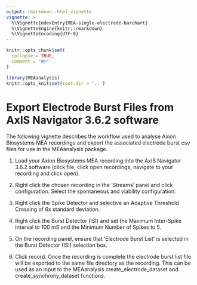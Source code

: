 ```yaml
---
output: rmarkdown::html_vignette
vignette: >
  %\VignetteIndexEntry{MEA-single-electrode-barchart}
  %\VignetteEngine{knitr::rmarkdown}
  %\VignetteEncoding{UTF-8}
---
```


```r
knitr::opts_chunk$set(
  collapse = TRUE,
  comment = "#>"
)
```

```r
library(MEAanalysis)
knitr::opts_knit$set(root.dir = '..')
```

# Export Electrode Burst Files from AxIS Navigator 3.6.2 software

The following vignette describes the workflow used to analyse Axion Biosystems MEA recordings and export the associated electrode burst csv files for use in the MEAanalysis package. 

1) Load your Axion Biosystems MEA recording into the AxIS Navigator 3.6.2 software (click file, click open recordings, navigate to your recording and click open).

2) Right click the chosen recording in the 'Streams' panel and click configuration. Select the spontaneous and viability configuration.

3) Right click the Spike Detector and selective an Adaptive Threshold Crossing of 6x standard deviation.

4) Right click the Burst Detector (ISI) and set the Maximum Inter-Spike Interval to 100 mS and the Minimum Number of Spikes to 5.

5) On the recording panel, ensure that 'Electrode Burst List' is selected in the Burst Detector (ISI) selection box.

6) Click record. Once the recording is complete the electrode burst list file will be exported to the same file directory as the recording. This can be used as an input to the MEAanalysis create_electrode_dataset and create_synchrony_dataset functions.




